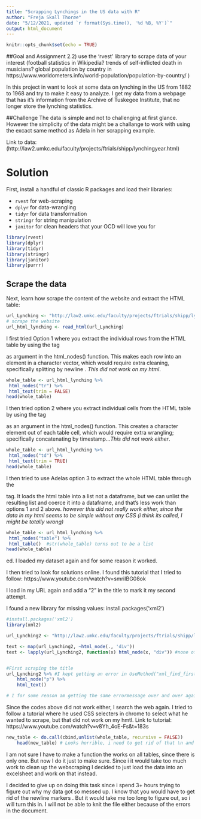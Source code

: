 ---
title: "Scrapping Lynchings in the US data with R"
author: "Freja Skall Thorøe"
date: "5/12/2021, updated `r format(Sys.time(), '%d %B, %Y')`"
output: html_document
---

```{r setup, include=FALSE}
knitr::opts_chunk$set(echo = TRUE)
```

##Goal and Assignment
2.2) use the 'rvest' library to scrape data of your interest (football statistics in Wikipedia? trends of self-inflicted death in musicians? global population by country in https://www.worldometers.info/world-population/population-by-country/ )

In this project in want to look at some data on lynching in the US from 1882 to 1968 and try to make it easy to analyze. I get my data from a webpage that has it's information from the Archive of Tuskegee Institute, that no longer store the lynching statistics. 

##Challenge
The data is simple and not to challenging at first glance. However the simplicity of the data might be a challange to work with using the excact same method as Adela in her scrapping example. 

Link to data: (http://law2.umkc.edu/faculty/projects/ftrials/shipp/lynchingyear.html)

# Solution
First, install a handful of classic R packages and load their libraries:

- `rvest` for web-scraping
- `dplyr` for data-wrangling
- `tidyr` for data transformation
- `stringr` for string manipulation
- `janitor` for clean headers that your OCD will love you for


```{r libraries, warning=FALSE, message=FALSE}
library(rvest)
library(dplyr)
library(tidyr)
library(stringr)
library(janitor)
library(purrr)
```
## Scrape the data

Next, learn how scrape the content of the website and extract the HTML table:
```{r url}
url_Lynching <- "http://law2.umkc.edu/faculty/projects/ftrials/shipp/lynchingyear.html"
# scrape the website
url_html_lynching <- read_html(url_Lynching)
```

I first tried Option 1 where you extract the individual rows from the HTML table by using the tag <tr> as argument in the html_nodes() function. This makes each row into an element in a character vector, which would require extra cleaning, specifically splitting by newline \n. *This did not work on my html*. 

```{r scrape-rows}
whole_table <- url_html_lynching %>% 
 html_nodes("tr") %>%
 html_text(trim = FALSE) 
head(whole_table)
```

I then tried option 2 where you extract individual cells from the HTML table by using the tag <td> as an argument in the html_nodes() function. This creates a character element out of each table cell, which would require extra wrangling; specifically concatenating by timestamp...*This did not work either*.

```{r scrape-cells}
whole_table <- url_html_lynching %>% 
 html_nodes("td") %>%
 html_text(trim = TRUE) 
head(whole_table)
```


I then tried to use Adelas option 3 to extract the whole HTML table through the <table> tag. It loads the html table into a list not a dataframe, but we can unlist the resulting list and coerce it into a dataframe, and that's less work than options 1 and 2 above. *however this did not really work either, since the data in my html seems to be simple without any CSS (i think its called, I might be totally wrong)*

```{r scrape-table}
whole_table <- url_html_lynching %>%
 html_nodes("table") %>%
 html_table()  #str(whole_table) turns out to be a list
head(whole_table)
```
ed. I loaded my dataset again and for some reason it worked. 

I then tried to look for solutions online. I found this tutorial that I tried to follow: https://www.youtube.com/watch?v=smriIBG08ok 

I load in my URL again and add a "2" in the title to mark it my second attempt. 

I found a new library for missing values: install.packages('xml2')

```{r}
#install.packages('xml2') 
library(xml2)
```


```{r}
url_Lynching2 <- "http://law2.umkc.edu/faculty/projects/ftrials/shipp/lynchingyear.html"

text <- map(url_Lynching2, ~html_node(., 'div')) 
text <- lapply(url_Lynching2, function(x) html_node(x, "div")) #none of these worked as solution to the code error from the code below


#First scraping the title
url_Lynching2 %>% #I kept getting an error in UseMethod("xml_find_first"):... so I searched the web again - upd. installing the xml2 package helped.
	html_node("p") %>% 
	html_text()

# I for some reason am getting the same errormessage over and over again. And the xm12 package is not working anymore. 

```

Since the codes above did not work either, I search the web again. 
I tried to follow a tutorial where he used CSS selecters in chrome to select what he wanted to scrape, but that did not work on my hmtl. Link to tutorial: https://www.youtube.com/watch?v=v8Yh_4oE-Fs&t=183s 


```{r html-to-df}
new_table <- do.call(cbind,unlist(whole_table, recursive = FALSE)) 
	head(new_table) # Looks horrible, i need to get rid of that \n and put it all in order, but I have no idea how to do that.
```
I am not sure I have to make a function the works on all tables, since there is only one. But now I do it just to make sure. Since i it would take too much work to clean up the webscraping I decided to just load the data into an excelsheet and work on that instead. 


I decided to give up on doing this task since i spend 3+ hours trying to figure out why my data got so messed up. I know that you would have to get rid of the newline markers \n. But it would take me too long to figure out, so i will turn this in. I will not be able to knit the file either because of the errors in the document. 

